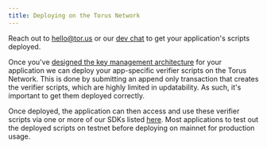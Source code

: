 ```yaml
---
title: Deploying on the Torus Network
---
```


Reach out to hello@tor.us or our [dev chat](https://t.me/torusdev) to get your
application's scripts deployed.

Once you've
[designed the key management architecture](designing-your-key-management-architecture.md)
for your application we can deploy your app-specific verifier scripts on the
Torus Network. This is done by submitting an append only transaction that
creates the verifier scripts, which are highly limited in updatability. As such,
it's important to get them deployed correctly.

Once deployed, the application can then access and use these verifier scripts
via one or more of our SDKs listed [here](./). Most applications to test out the
deployed scripts on testnet before deploying on mainnet for production usage.
